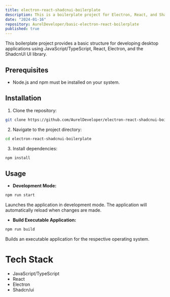 ```yaml
---
title: electron-react-shadcnui-boilerplate
description: This is a boilerplate project for Electron, React, and ShadcnUI.
date: "2024-01-16"
repository: AurelDeveloper/basic-electron-react-boilerplate
published: true
---
```


This boilerplate project provides a basic structure for developing desktop applications using JavaScript/TypeScript, React, Electron, and the ShadcnUI UI library.

## Prerequisites
- Node.js and npm must be installed on your system.

## Installation
1. Clone the repository:
```bash
git clone https://github.com/AurelDeveloper/electron-react-shadcnui-boilerplate.git
   ```

2. Navigate to the project directory:
```bash
cd electron-react-shadcnui-boilerplate
   ```

3. Install dependencies:
```bash
npm install
   ```

## Usage
- **Development Mode:**
```bash
npm run start
  ```
Launches the application in development mode. The application will automatically reload when changes are made.

- **Build Executable Application:**
```bash
npm run build
  ```
Builds an executable application for the respective operating system.

# Tech Stack
- JavaScript/TypeScript
- React
- Electron
- Shadcn/ui
